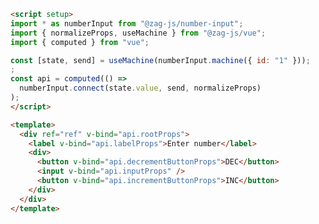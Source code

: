 ```md
<script setup>
import * as numberInput from "@zag-js/number-input";
import { normalizeProps, useMachine } from "@zag-js/vue";
import { computed } from "vue";

const [state, send] = useMachine(numberInput.machine({ id: "1" }));
;
const api = computed(() =>
  numberInput.connect(state.value, send, normalizeProps)
);
</script>

<template>
  <div ref="ref" v-bind="api.rootProps">
    <label v-bind="api.labelProps">Enter number</label>
    <div>
      <button v-bind="api.decrementButtonProps">DEC</button>
      <input v-bind="api.inputProps" />
      <button v-bind="api.incrementButtonProps">INC</button>
    </div>
  </div>
</template>
```
